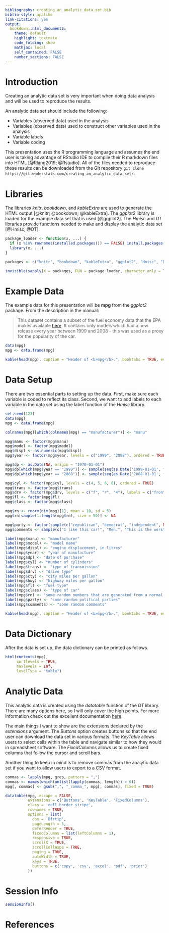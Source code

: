 ```yaml
---
bibliography: creating_an_analytic_data_set.bib
biblio-style: apalike
link-citations: yes
output:  
  bookdown::html_document2:
    theme: default
    highlight: textmate
    code_folding: show
    mathjax: local
    self_contained: FALSE
    number_sections: FALSE
---
```


# Introduction

Creating an analytic data set is very important when doing data analysis and will be used to reproduce the results.

An analytic data set should include the following:

* Variables (observed data) used in the analysis
* Variables (observed data) used to construct other variables used in the analysis
* Variable labels
* Variable coding

This presentation uses the R programming language and assumes the end user is taking advantage of RStudio IDE to compile their R markdown files into HTML [@Rlang2019; @Rstudio].  All of the files needed to reproduce these results can be downloaded from the Git repository <code>git clone <span>https</span>://git.waderstats.com/creating_an_analytic_data_set/</code>.

# Libraries

The libraries <i>knitr</i>, <i>bookdown</i>, and <i>kableExtra</i> are used to generate the HTML output [@knitr; @bookdown; @kableExtra].  The <i>ggplot2</i> library is loaded for the example data set that is used [@ggplot2].  The <i>Hmisc</i> and <i>DT</i> libraries provide functions needed to make and display the analytic data set [@Hmisc; @DT].

```r
package_loader <- function(x, ...) {
  if (x %in% rownames(installed.packages()) == FALSE) install.packages(x)
  library(x, ...)
}

packages <- c("knitr", "bookdown", "kableExtra", "ggplot2", "Hmisc", "DT")

invisible(sapply(X = packages, FUN = package_loader, character.only = TRUE))
```

# Example Data

The example data for this presentation will be <b>mpg</b> from the <i>ggplot2</i> package.  From the description in the manual:

> This dataset contains a subset of the fuel economy data that the EPA makes available <a href="http://fueleconomy.gov" target="_blank">here</a>. It contains only models which had a new release every year between 1999 and 2008 - this was used as a proxy for the popularity of the car.

```r
data(mpg)
mpg <- data.frame(mpg)

kable(head(mpg), caption = "Header of <b>mpg</b>.", booktabs = TRUE, escape = FALSE) %>% kable_styling(bootstrap_options = c("striped", "hover", "condensed", "responsive"))
```

# Data Setup

There are two essential parts to setting up the data.  First, make sure each variable is coded to reflect its class.  Second, we want to add labels to each variable in the data set using the label function of the <i>Hmisc</i> library.

```r
set.seed(123)
data(mpg)
mpg <- data.frame(mpg)

colnames(mpg)[which(colnames(mpg) == "manufacturer")] <- "manu"

mpg$manu <- factor(mpg$manu)
mpg$model <- factor(mpg$model)
mpg$displ <- as.numeric(mpg$displ)
mpg$year <- factor(mpg$year, levels = c("1999", "2008"), ordered = TRUE)

mpg$dp <- as.Date(NA, origin = "1970-01-01")
mpg$dp[which(mpg$year == "1999")] <- sample(seq(as.Date('1999-01-01', format = "%Y-%m-%d", origin = "1970-01-01"), as.Date('1999-12-25', format = "%Y-%m-%d", origin = "1970-01-01"), by="day"), dim(mpg)[1]/2)
mpg$dp[which(mpg$year == "2008")] <- sample(seq(as.Date('2008-01-01', format = "%Y-%m-%d", origin = "1970-01-01"), as.Date('2008-12-25', format = "%Y-%m-%d", origin = "1970-01-01"), by="day"), dim(mpg)[1]/2)

mpg$cyl <- factor(mpg$cyl, levels = c(4, 5, 6, 8), ordered = TRUE)
mpg$trans <- factor(mpg$trans)
mpg$drv <- factor(mpg$drv, levels = c("f", "r", "4"), labels = c("front-wheel drive", "rear wheel drive", "4wd"))
mpg$fl <- factor(mpg$fl)
mpg$class <- factor(mpg$class)

mpg$rn <- rnorm(dim(mpg)[1], mean = 10, sd = 5)
mpg$rn[sample(1:length(mpg$rn), size = 50)] <- NA

mpg$party <- factor(sample(c("republican", "democrat", "independent", NA), dim(mpg)[1], replace = TRUE), levels = c("republican", "democrat", "independent"))
mpg$comments <- sample(c("I like this car!", "Meh.", "This is the worst car ever!", "Does it come in green?", "want cheese flavoured cars.", "Does it also fly?", "Blah, Blah, Blah, Blah, Blah, Blah, Blah, Blah", NA), dim(mpg)[1], replace = TRUE)

label(mpg$manu) <- "manufacturer"
label(mpg$model) <- "model name"
label(mpg$displ) <- "engine displacement, in litres"
label(mpg$year) <- "year of manufacture"
label(mpg$dp) <- "date of purchase"
label(mpg$cyl) <- "number of cylinders"
label(mpg$trans) <- "type of transmission"
label(mpg$drv) <- "drive type"
label(mpg$cty) <- "city miles per gallon"
label(mpg$hwy) <- "highway miles per gallon"
label(mpg$fl) <- "fuel type"
label(mpg$class) <- "type of car"
label(mpg$rn) <- "some random numbers that are generated from a normal distrubtion with mean = 10 and sd = 5"
label(mpg$party) <- "some random political parties"
label(mpg$comments) <- "some random comments"

kable(head(mpg), caption = "Header of <b>mpg</b>.", booktabs = TRUE, escape = FALSE) %>% kable_styling(bootstrap_options = c("striped", "hover", "condensed", "responsive"))
```

# Data Dictionary

After the data is set up, the data dictionary can be printed as follows.

```r
html(contents(mpg), 
     sortlevels = TRUE,
     maxlevels = Inf, 
     levelType = "table")
```

# Analytic Data

This analytic data is created using the <i>datatable</i> function of the <i>DT</i> library.  There are many options here, so I will only cover the high points.  For more information check out the excellent documentation <a href="https://rstudio.github.io/DT/" target="_blank">here</a>.

The main things I want to show are the extensions declared by the <i>extensions</i> argument.  The <i>Buttons</i> option creates buttons so that the end user can download the data set in various formats.  The <i>KeyTable</i> allows users to select cells within the table and navigate similar to how they would in spreadsheet software.  The <i>FixedColumns</i> allows us to create fixed columns that follow the cursor and scroll bars.

Another thing to keep in mind is to remove commas from the analytic data set if you want to allow users to export to a CSV format.

```r
commas <- lapply(mpg, grep, pattern = ",")
commas <- names(which(unlist(lapply(commas, length)) > 0))
mpg[, commas] <- gsub(",", "_comma_", mpg[, commas], fixed = TRUE)

datatable(mpg, escape = FALSE,
          extensions = c('Buttons', 'KeyTable', 'FixedColumns'),
          class = 'cell-border stripe',
          rownames = TRUE,
          options = list(
            dom = 'Bfrtip',
            pageLength = 5,
            deferRender = TRUE,
            fixedColumns = list(leftColumns = 1),
            responsive = TRUE,
            scrollX = TRUE,
            scrollCollaspe = TRUE,
            paging = TRUE,
            autoWidth = TRUE,
            keys = TRUE,
            buttons = c('copy', 'csv', 'excel', 'pdf', 'print')
          ))
```

# Session Info

```r
sessionInfo()
```

# References

<!-- This is needed to resize iframe content. Please ignore if duplicationg this R markdown file --> 
<script type="text/javascript" src="https://www.waderstats.com/wp-includes/js/iframe-resizer/js/iframeResizer.contentWindow.min.js" defer></script>